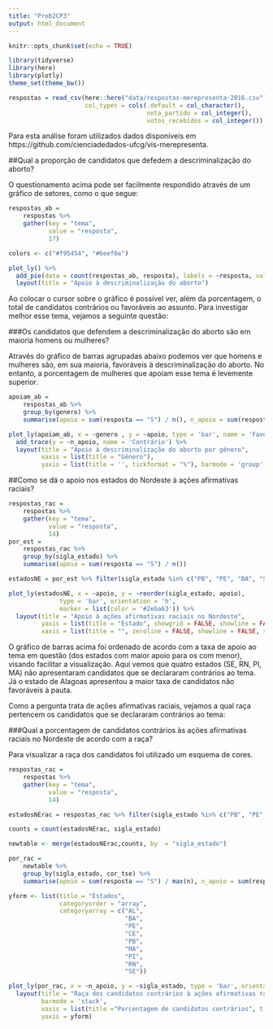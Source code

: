 ```yaml
---
title: "Prob2CP3"
output: html_document
---
```


```r
knitr::opts_chunk$set(echo = TRUE)
```

```r
library(tidyverse)
library(here)
library(plotly)
theme_set(theme_bw())
```

```r
respostas = read_csv(here::here("data/respostas-merepresenta-2016.csv"), 
                     col_types = cols(.default = col_character(), 
                                      nota_partido = col_integer(), 
                                      votos_recebidos = col_integer()))
```

Para esta análise foram utilizados dados disponíveis em https://github.com/cienciadedados-ufcg/vis-merepresenta.

##Qual a proporção de candidatos que defedem a descriminalização do aborto?

O questionamento acima pode ser facilmente respondido através de um gráfico de setores, como o que segue:

```r
respostas_ab = 
    respostas %>% 
    gather(key = "tema", 
           value = "resposta", 
           17)

colors <- c("#f95454", "#6eef6e")

plot_ly() %>%
  add_pie(data = count(respostas_ab, resposta), labels = ~resposta, values = ~n, textposition = 'inside', textinfo = 'label+percent', insidetextfont = list(color = '#FFFFFF', size = 15), marker = list(colors = colors, line = list(color = '#FFFFFF', width = 1))) %>%
  layout(title = "Apoio à descriminalização do aborto")

```

Ao colocar o cursor sobre o gráfico é possível ver, além da porcentagem, o total de candidatos contrários ou favoráveis ao assunto. Para investigar melhor esse tema, vejamos a seguinte questão:

###Os candidatos que defendem a descriminalização do aborto são em maioria homens ou mulheres?

Através do gráfico de barras agrupadas abaixo podemos ver que homens e mulheres são, em sua maioria, favoráveis à descriminalização do aborto. No entanto, a porcentagem de mulheres que apoiam esse tema é levemente superior.

```r
apoiam_ab = 
    respostas_ab %>% 
    group_by(genero) %>% 
    summarise(apoio = sum(resposta == "S") / n(), n_apoio = sum(resposta == "N") / n())

plot_ly(apoiam_ab, x = ~genero , y = ~apoio, type = 'bar', name = 'Favorável') %>%
  add_trace(y = ~n_apoio, name = 'Contrário') %>%
  layout(title = "Apoio à descriminalização do aborto por gênero",
         xaxis = list(title = "Gênero"),
         yaxis = list(title = '', tickformat = "%"), barmode = 'group')


```

##Como se dá o apoio nos estados do Nordeste à ações afirmativas raciais?

```r
respostas_rac = 
    respostas %>% 
    gather(key = "tema", 
           value = "resposta", 
           14)
por_est = 
    respostas_rac %>% 
    group_by(sigla_estado) %>% 
    summarise(apoio = sum(resposta == "S") / n())

estadosNE = por_est %>% filter(sigla_estado %in% c("PB", "PE", "BA", "SE", "MA", "AL", "CE", "RN", "PI"))

plot_ly(estadosNE, x = ~apoio, y = ~reorder(sigla_estado, apoio),
              type = 'bar', orientation = 'h',
              marker = list(color = '#2eba63')) %>%
  layout(title = "Apoio à ações afirmativas raciais no Nordeste",
         yaxis = list(title = "Estado", showgrid = FALSE, showline = FALSE, showticklabels = TRUE, domain= c(0, 0.85)),
         xaxis = list(title = "", zeroline = FALSE, showline = FALSE, showticklabels = TRUE, showgrid = TRUE, tickformat = "%"))

```

O gráfico de barras acima foi ordenado de acordo com a taxa de apoio ao tema em questão (dos estados com maior apoio para os com menor), visando facilitar a visualização. Aqui vemos que quatro estados (SE, RN, PI, MA) não apresentaram candidatos que se declararam contrários ao tema. Já o estado de Alagoas apresentou a maior taxa de candidatos não favoráveis à pauta.

Como a pergunta trata de ações afirmativas raciais, vejamos a qual raça pertencem os candidatos que se declararam contrários ao tema:

###Qual a porcentagem de candidatos contrários às ações afirmativas raciais no Nordeste de acordo com a raça?

Para visualizar a raça dos candidatos foi utilizado um esquema de cores.

```r
respostas_rac = 
    respostas %>% 
    gather(key = "tema", 
           value = "resposta", 
           14)

estadosNErac = respostas_rac %>% filter(sigla_estado %in% c("PB", "PE", "BA", "SE", "MA", "AL", "CE", "RN", "PI"))

counts = count(estadosNErac, sigla_estado)

newtable <- merge(estadosNErac,counts, by  = "sigla_estado") 

por_rac = 
    newtable %>% 
    group_by(sigla_estado, cor_tse) %>% 
    summarise(apoio = sum(resposta == "S") / max(n), n_apoio = sum(resposta == "N") / max(n))

yform <- list(title = "Estados",
              categoryorder = "array",
              categoryarray = c("AL", 
                                "BA", 
                                "PE",
                                "CE",
                                "PB",
                                "MA",
                                "PI",
                                "RN",
                                "SE"))

plot_ly(por_rac, x = ~n_apoio, y = ~sigla_estado, type = 'bar', orientation = 'h', color = ~cor_tse) %>%
  layout(title = "Raça dos candidatos contrários à ações afirmativas raciais no Nordeste",
         barmode = 'stack',
         xaxis = list(title ="Porcentagem de candidatos contrários", tickformat = "%"),
         yaxis = yform)
```